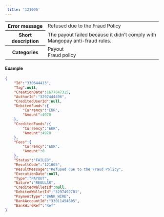---  
 title: '121005'  
---  
  
<table>
    <tbody>
        <tr>
            <th class="header"><strong>Error message</strong></th>
            <td class="content">Refused due to the Fraud Policy</td>
        </tr>
        <tr>
            <th class="header"><strong>Short description</strong></th>
            <td class="content">The payout failed because it didn’t comply with Mangopay anti-fraud rules.</td>
        </tr>
        <tr>
            <th class="header"><strong>Categories</strong></th>
            <td class="content">  
<div class="label">Payout</div>  
<div class="label">Fraud policy</div>
</td>
        </tr>
    </tbody>
</table>  

#### Example  
```json API Response
{
    "Id":"330644413",
    "Tag":null,
    "CreationDate":1677047315,
    "AuthorId":"3297444496",
    "CreditedUserId":null,
    "DebitedFunds":{
        "Currency":"EUR",
        "Amount":4970
    },
    "CreditedFunds":{
        "Currency":"EUR",
        "Amount":4970
    },
    "Fees":{
        "Currency":"EUR",
        "Amount":0
    },
    "Status":"FAILED",
    "ResultCode":"121005",
    "ResultMessage":"Refused due to the Fraud Policy",
    "ExecutionDate":null,
    "Type":"PAYOUT",
    "Nature":"REGULAR",
    "CreditedWalletId":null,
    "DebitedWalletId":"3297492701",
    "PaymentType":"BANK_WIRE",
    "BankAccountId":"33011454605",
    "BankWireRef":"Ref"
}
```